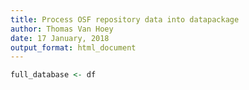 ```yaml
---
title: Process OSF repository data into datapackage
author: Thomas Van Hoey
date: 17 January, 2018
output_format: html_document
---
```


```r
full_database <- df
```